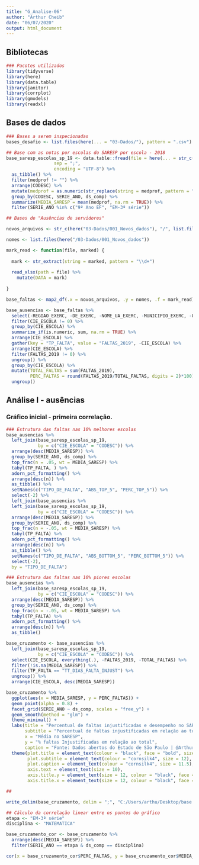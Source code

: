 ```yaml
---
title: "G_Analise-06"
author: "Arthur Cheib"
date: "06/07/2020"
output: html_document
---
```


## Bibliotecas

```r
### Pacotes utilizados
library(tidyverse)
library(here)
library(data.table)
library(janitor)
library(corrplot)
library(gmodels)
library(readxl)

```

## Bases de dados

```r
### Bases a serem inspecionadas
bases_desafio <- list.files(here(... = "03-Dados/"), pattern = ".csv")

## Base com as notas por escolas do SARESP por escola - 2018
base_saresp_escolas_sp_19 <- data.table::fread(file = here(... = str_c("03-Dados/", bases_desafio[16])),
                  sep = ";",
                  encoding = "UTF-8") %>% 
  as_tibble() %>%
  filter(medprof != "") %>% 
  arrange(CODESC) %>% 
  mutate(medprof = as.numeric(str_replace(string = medprof, pattern = "\\,", replacement = "."))) %>% 
  group_by(CODESC, SERIE_ANO, ds_comp) %>% 
  summarize(MEDIA_SARESP = mean(medprof, na.rm = TRUE)) %>% 
  filter(SERIE_ANO %in% c("9º Ano EF", "EM-3ª série"))

## Bases de "Ausências de servidores"

novos_arquivos <- str_c(here("03-Dados/001_Novos_dados"), "/", list.files(here("/03-Dados/001_Novos_dados")))

nomes <- list.files(here("/03-Dados/001_Novos_dados"))

mark_read <- function(file, marked) {
  
  mark <- str_extract(string = marked, pattern = "\\d+")
  
  read_xlsx(path = file) %>% 
    mutate(DATA = mark)
  
}

base_faltas <- map2_df(.x = novos_arquivos, .y = nomes, .f = mark_read)

base_ausencias <- base_faltas %>% 
  select(-REGIAO_EXERC, -DE_EXERC, -NOME_UA_EXERC, -MUNICIPIO_EXERC, -QUADRO_EXERC, -id_interno, -CARGO_EXERC, -CATEG_E, -TOTAL_DIAS_MES,-UA_EXERC) %>%
  filter(CIE_ESCOLA != 0) %>% 
  group_by(CIE_ESCOLA) %>% 
  summarize_if(is.numeric, sum, na.rm = TRUE) %>% 
  arrange(CIE_ESCOLA) %>% 
  gather(key = "TP_FALTA", value = "FALTAS_2019", -CIE_ESCOLA) %>%
  arrange(CIE_ESCOLA) %>% 
  filter(FALTAS_2019 != 0) %>% 
  ungroup() %>% 
  group_by(CIE_ESCOLA) %>% 
  mutate(TOTAL_FALTAS = sum(FALTAS_2019),
         PERC_FALTAS = round(FALTAS_2019/TOTAL_FALTAS, digits = 2)*100) %>% 
  ungroup()
```

## Análise I - ausências

### Gráfico inicial - primeira correlação.

```r
### Estrutura das faltas nas 10% melhores escolas
base_ausencias %>% 
  left_join(base_saresp_escolas_sp_19,
            by = c("CIE_ESCOLA" = "CODESC")) %>% 
  arrange(desc(MEDIA_SARESP)) %>% 
  group_by(SERIE_ANO, ds_comp) %>% 
  top_frac(n = .05, wt = MEDIA_SARESP) %>% 
  tabyl(TP_FALTA, ) %>% 
  adorn_pct_formatting() %>% 
  arrange(desc(n)) %>% 
  as_tibble() %>% 
  setNames(c("TIPO_DE_FALTA", "ABS_TOP_5", "PERC_TOP_5")) %>% 
  select(-2) %>% 
  left_join(base_ausencias %>% 
  left_join(base_saresp_escolas_sp_19,
            by = c("CIE_ESCOLA" = "CODESC")) %>% 
  arrange(desc(MEDIA_SARESP)) %>% 
  group_by(SERIE_ANO, ds_comp) %>% 
  top_frac(n = -.05, wt = MEDIA_SARESP) %>% 
  tabyl(TP_FALTA) %>% 
  adorn_pct_formatting() %>% 
  arrange(desc(n)) %>% 
  as_tibble() %>% 
  setNames(c("TIPO_DE_FALTA", "ABS_BOTTOM_5", "PERC_BOTTOM_5")) %>% 
  select(-2),
  by = "TIPO_DE_FALTA")

### Estrutura das faltas nas 10% piores escolas
base_ausencias %>% 
  left_join(base_saresp_escolas_sp_19,
            by = c("CIE_ESCOLA" = "CODESC")) %>% 
  arrange(desc(MEDIA_SARESP)) %>% 
  group_by(SERIE_ANO, ds_comp) %>% 
  top_frac(n = -.05, wt = MEDIA_SARESP) %>% 
  tabyl(TP_FALTA) %>% 
  adorn_pct_formatting() %>% 
  arrange(desc(n)) %>% 
  as_tibble() 

base_cruzamento <- base_ausencias %>% 
  left_join(base_saresp_escolas_sp_19,
            by = c("CIE_ESCOLA" = "CODESC")) %>% 
  select(CIE_ESCOLA, everything(.), -FALTAS_2019, -TOTAL_FALTAS) %>% 
  filter(!is.na(MEDIA_SARESP)) %>%
  filter(TP_FALTA == "TT_DIAS_FALTA_INJUST") %>% 
  ungroup() %>% 
  arrange(CIE_ESCOLA, desc(MEDIA_SARESP))

base_cruzamento %>% 
  ggplot(aes(x = MEDIA_SARESP, y = PERC_FALTAS)) +
  geom_point(alpha = 0.8) + 
  facet_grid(SERIE_ANO ~ ds_comp, scales = "free_y") +
  geom_smooth(method = "glm") +
  theme_minimal() +
  labs(title = "Percentual de faltas injustificadas e desempenho no SARESP - 2019",
       subtitle = "Percentual de faltas injustificadas em relação ao total, por escola versus o desempenho no SARESP",
       x = "Média no SARESP",
       y = "% faltas Injustificadas em relação ao total",
       caption = "Fonte: Dados abertos do Estado de São Paulo | @ArthurCheib") +
  theme(plot.title = element_text(colour = "black", face = "bold", size = 15),
        plot.subtitle = element_text(colour = "cornsilk4", size = 12),
        plot.caption = element_text(colour = "cornsilk4", size = 11.5),
        axis.text = element_text(size = 10),
        axis.title.y = element_text(size = 12, colour = "black", face = "bold"),
        axis.title.x = element_text(size = 12, colour = "black", face = "bold"))

##

write_delim(base_cruzamento, delim = ";", "C:/Users/arthu/Desktop/base.csv", )

## Cálculo da correlação linear entre os pontos do gráfico
etapa <- "EM-3ª série"
disciplina <- "MATEMATICA"

base_cruzamento_cor <- base_cruzamento %>% 
  arrange(desc(MEDIA_SARESP)) %>%
  filter(SERIE_ANO == etapa & ds_comp == disciplina)

cor(x = base_cruzamento_cor$PERC_FALTAS, y = base_cruzamento_cor$MEDIA_SARESP)

```
